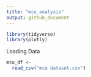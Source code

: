 ```yaml
---
title: "mcu_analysis"
output: github_document
---
```



```r
library(tidyverse)
library(plotly)
```



Loading Data
```r
mcu_df <-
  read_csv("mcu dataset.csv")
```

